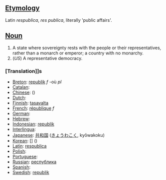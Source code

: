 ==[[Etymology]]==
Latin ''respublica'', ''res publica'', literally 'public affairs'.

==[[Noun]]==

#A state where sovereignty rests with the people or their representatives, rather than a monarch or emperor; a country with no monarchy.
#(''US'') A representative democracy.

===[Translation]]s===

*[[Breton]]: [[republik]] ''f'' -où ''pl''
*[[Catalan]]: [[]] '' ''
*[[Chinese]]: [[]] ()
*[[Dutch]]: [[]] '' ''
*[[Finnish]]: [[tasavalta]]
*[[French]]: [[république]] ''f''
*[[German]]: [[]] '' ''
*[[Hebrew]]: [[]] '' ''
*[[Indonesian]]: [[republik]]
*[[Interlingua]]: [[]]
*[[Japanese]]: [[共和国]] ([[きょうわこく]], kyōwakoku)
*[[Korean]]: [[]] [] ()
*[[Latin]]: [[respublica]]
*[[Polish]]: [[]]
*[[Portuguese]]: [[]] '' ''
*[[Russian]]: [[республика]]
*[[Spanish]]: [[]] '' ''
*[[Swedish]]: [[republik]] '' ''